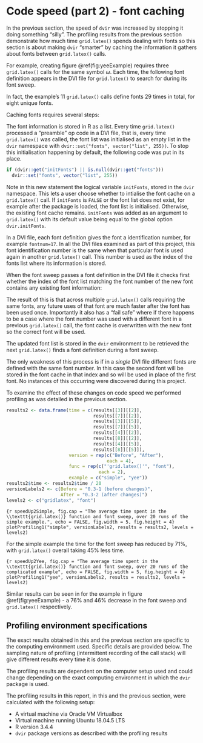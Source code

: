 \newpage{}

# Code speed (part 2) - font caching

In the previous section, the speed of `dvir` was increased by stopping it doing something "silly". The profiling results from the previous section demonstrate how much time `grid.latex()` spends dealing with fonts so this section is about making `dvir` "smarter" by caching the information it gathers about fonts between `grid.latex()` calls.

For example, creating figure \@ref(fig:yeeExample) requires three `grid.latex()` calls for the same symbol $\omega$. Each time, the following font definition appears in the DVI file for `grid.latex()` to search for during its font sweep.

\begin{spacing}{1}
\begin{verbatim}
fnt_def_1    fontnum=17, checksum=-1209964637, scale=786432, design=786432,
             fontname=cmmi12
\end{verbatim}
\end{spacing}

In fact, the example's 11 `grid.latex()` calls define fonts 29 times in total, for eight unique fonts.

Caching fonts requires several steps:

\begin{itemize}
  \item During the font sweep, search all font definitions as per usual.
  \item For each font definition, check if the font has been cached already.
  \begin{itemize}
    \item If yes, do nothing. Refer to the existing font information in the cache when the needs to be used
    \item If no, search for and store the font information as per usual.
  \end{itemize}
\end{itemize}

The font information is stored in R as a list. Every time `grid.latex()` processed a "preamble" op code in a DVI file, that is, every time `grid.latex()` was called, the font list was initialised as an empty list in the `dvir` namespace with `dvir::set("fonts", vector("list", 255))`. To stop this initialisation happening by default, the following code was put in its place.

```{r, eval = FALSE}
if (dvir::get("initFonts") || is.null(dvir::get("fonts"))) 
  dvir::set("fonts", vector("list", 255))
```

Note in this new statement the logical variable `initFonts`, stored in the `dvir` namespace. This lets a user choose whether to intialise the font cache on a `grid.latex()` call. If `initFonts` is `FALSE` or the font list does not exist, for example after the package is loaded, the font list is initialised. Otherwise, the existing font cache remains. `initFonts` was added as an argument to `grid.latex()` with its default value being equal to the global option `dvir.initFonts`.

In a DVI file, each font definition gives the font a identification number, for example `fontnum=17`. In all the DVI files examined as part of this project, this font identification number is the same when that particular font is used again in another `grid.latex()` call. This number is used as the index of the fonts list where its information is stored. 

When the font sweep passes a font definition in the DVI file it checks first whether the index of the font list matching the font number of the new font contains any existing font information: 

\begin{itemize}
  \item If no, then the font information is written to the font list as usual.
  \item If yes, then it checks if the existing font information is the same as the font information in the DVI file. 
  \begin{itemize}
    \item If yes, do nothing. 
    \item If no, overwrite the font with the new font information.
  \end{itemize}
\end{itemize}

The result of this is that across multiple `grid.latex()` calls requiring the same fonts, any future uses of that font are much faster after the font has been used once. Importantly it also has a "fail safe" where if there happens to be a case where the font number was used with a different font in a previous `grid.latex()` call, the font cache is overwritten with the new font so the correct font will be used.

The updated font list is stored in the `dvir` environment to be retrieved the next `grid.latex()` finds a font definition during a font sweep.

The only weakness of this process is if in a *single* DVI file different fonts are defined with the same font number. In this case the second font will be stored in the font cache in that index and so will be used in place of the first font. No instances of this occurring were discovered during this project.

To examine the effect of these changes on code speed we performed profiling as was detailed in the previous section.

```{r echo = FALSE, eval = TRUE}
results2 <- data.frame(time = c(results[[3]][[2]],
                                results[[7]][[2]],
                                results[[3]][[5]],
                                results[[7]][[5]],
                                results[[4]][[2]],
                                results[[8]][[2]],
                                results[[4]][[5]],
                                results[[8]][[5]]),
                       version = rep(c("Before", "After"), 
                                     each = 4),
                       func = rep(c("'grid.latex()'", "font"),
                                  each = 2),
                       example = c("simple", "yee"))
results2$time <- results2$time / 20
versionLabels2 <- c(Before = "0.3-1 (before changes)", 
                    After = "0.3-2 (after changes)")
levels2 <- c("gridlatex", "font")
```

```{r speedUp2Simple, fig.cap = "The average time spent in the \\texttt{grid.latex()} function and font sweep, over 20 runs of the simple example.", echo = FALSE, fig.width = 5, fig.height = 4}
plotProfiling1("simple", versionLabels2, results = results2, levels = levels2)
```

For the simple example the time for the font sweep has reduced by 71%, with `grid.latex()` overall taking 45% less time.

```{r speedUp2Yee, fig.cap = "The average time spent in the \\texttt{grid.latex()} function and font sweep, over 20 runs of the complicated example", echo = FALSE, fig.width = 5, fig.height = 4}
plotProfiling1("yee", versionLabels2, results = results2, levels = levels2)
```

Similar results can be seen in for the example in figure \@ref(fig:yeeExample) - a 76% and 46% decrease in the font sweep and `grid.latex()` respectively.

## Profiling environment specifications

The exact results obtained in this and the previous section are specific to the computing environment used. Specific details are provided below. The sampling nature of profiling (intermittent recording of the call stack) will give different results every time it is done.

The profiling results are dependent on the computer setup used and could change depending on the exact computing environment in which the `dvir` package is used. 

The profiling results in this report, in this and the previous section, were calculated with the following setup:

- A virtual machine via Oracle VM Virtualbox
- Virtual machine running Ubuntu 18.04.5 LTS
- R version 3.4.4
- `dvir` package versions as described with the profiling results